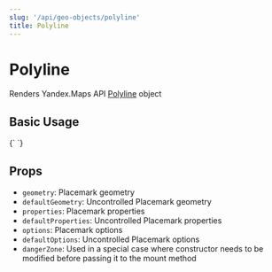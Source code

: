 ```yaml
---
slug: '/api/geo-objects/polyline'
title: Polyline
---
```



# Polyline

Renders Yandex.Maps API [Polyline][docs] object

## Basic Usage

<Canvas>
  {`
  <YMaps>
    <Map
      defaultState={{
        center: [55.72, 37.44],
        zoom: 10,
      }}
    >
      <Polyline
        geometry={[
          [55.8, 37.5],
          [55.8, 37.4],
          [55.7, 37.5],
          [55.7, 37.4],
        ]}
        options={{
          balloonCloseButton: false,
          strokeColor: '#000',
          strokeWidth: 4,
          strokeOpacity: 0.5,
        }}
      />
    </Map>
  </YMaps>
`}
</Canvas>

## Props

- `geometry`: Placemark geometry
- `defaultGeometry`: Uncontrolled Placemark geometry
- `properties`: Placemark properties
- `defaultProperties`: Uncontrolled Placemark properties
- `options`: Placemark options
- `defaultOptions`: Uncontrolled Placemark options
- `dangerZone`: Used in a special case where constructor needs to be modified before passing it to the mount method

[docs]: https://tech.yandex.com/maps/doc/jsapi/2.1/ref/reference/Polyline-docpage/
